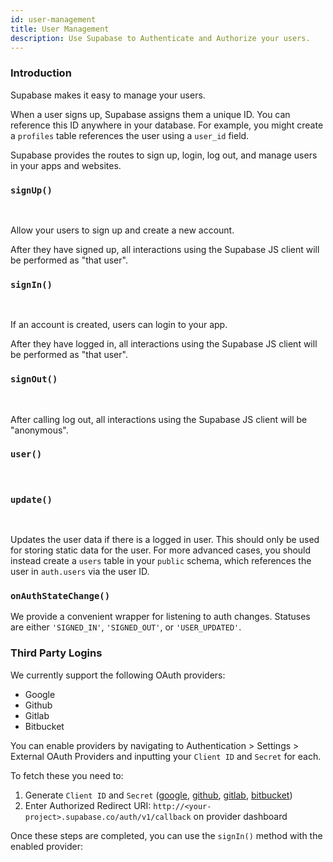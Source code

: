 ```yaml
---
id: user-management
title: User Management
description: Use Supabase to Authenticate and Authorize your users.
---
```



### Introduction

Supabase makes it easy to manage your users.

When a user signs up, Supabase assigns them a unique ID. You can reference this ID anywhere in your database. For example, you might create a `profiles` table references the user using a `user_id` field.

Supabase provides the routes to sign up, login, log out, and manage users in your apps and websites.

### `signUp()`

<CustomCodeBlock header="New user." js={signUp} />
<br />

Allow your users to sign up and create a new account.

After they have signed up, all interactions using the Supabase JS client will be performed as "that user".

### `signIn()`

<CustomCodeBlock header="Existing user." js={signIn} />
<br />

If an account is created, users can login to your app.

After they have logged in, all interactions using the Supabase JS client will be performed as "that user".

### `signOut()`

<CustomCodeBlock header="Clear the user's session." js={signOut} />
<br />

After calling log out, all interactions using the Supabase JS client will be "anonymous".

### `user()`

<CustomCodeBlock header="Get the logged in user." js={userData} />
<br />

### `update()`

<CustomCodeBlock header="Update the user data." js={update} />
<br />

Updates the user data if there is a logged in user. This should only be used for storing static data for the user. 
For more advanced cases, you should instead create a `users` table in your `public` schema, which references the user in `auth.users` via the user ID.


### `onAuthStateChange()`

We provide a convenient wrapper for listening to auth changes. Statuses are either `'SIGNED_IN'`, `'SIGNED_OUT'`, or `'USER_UPDATED'`.

<CustomCodeBlock header="Sign in with a third party provider." js={onAuthStateChange} />

### Third Party Logins

We currently support the following OAuth providers:
- Google
- Github
- Gitlab
- Bitbucket

You can enable providers by navigating to Authentication > Settings > External OAuth Providers and inputting your `Client ID` and `Secret` for each.

To fetch these you need to:

1. Generate `Client ID` and `Secret` ([google](https://console.developers.google.com/apis/credentials), [github](https://github.com/settings/applications/new), [gitlab](https://gitlab.com/oauth/applications), [bitbucket](https://support.atlassian.com/bitbucket-cloud/docs/use-oauth-on-bitbucket-cloud/))
2. Enter Authorized Redirect URI: `http://<your-project>.supabase.co/auth/v1/callback` on provider dashboard

Once these steps are completed, you can use the `signIn()` method with the enabled provider:

<CustomCodeBlock header="Sign in with a third party provider." js={signInOauth} />

